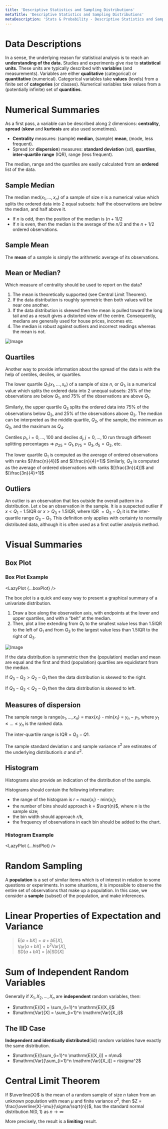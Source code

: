 ```yaml
---
title: 'Descriptive Statistics and Sampling Distributions'
metaTitle: 'Descriptive Statistics and Sampling Distributions'
metaDescription: 'Stats & Probability - Descriptive Statistics and Sampling Distributions'
---
```


<link
  rel="stylesheet"
  href="https://cdn.jsdelivr.net/npm/katex@0.11.0/dist/katex.min.css"
  integrity="sha384-BdGj8xC2eZkQaxoQ8nSLefg4AV4/AwB3Fj+8SUSo7pnKP6Eoy18liIKTPn9oBYNG"
  crossOrigin="anonymous"
/>

# Data Descriptions

In a sense, the underlying reason for statistical analysis is to reach an **understanding of the data.** Studies and experiments give rise to **statistical units.** These units are typically described with **variables** (and measurements). Variables are either **qualitative** (categorical) or **quantitative** (numerical). Categorical variables take **values** (levels) from a finite set of **categories** (or classes). Numerical variables take values from a (potentially infinite) set of **quantities**.

# Numerical Summaries

As a first pass, a variable can be described along 2 dimensions: **centrality**, **spread** (**skew** and **kurtosis** are also used sometimes).

- **Centrality** measures: (sample) **median**, (sample) **mean**, (mode, less frequent).
- Spread (or **dispersion**) measures: **standard deviation** (sd), **quartiles**, **inter-quartile range** (IQR), range (less frequent).

The median, range and the quartiles are easily calculated from an **ordered** list of the data.

## Sample Median

The median med$(x_1, . . . , x_n)$ of a sample of size $n$ is a numerical value which splits the ordered data into 2 equal subsets: half the observations are below the median, and half above it.

- If $n$ is odd, then the position of the median is $(n + 1)/2$
- If $n$ is even, then the median is the average of the $n/2$ and the $n+1/2$ ordered observations.

## Sample Mean

The **mean** of a sample is simply the arithmetic average of its observations.

## Mean or Median?

Which measure of centrality should be used to report on the data?

1. The mean is theoretically supported (see Central Limit Theorem).
2. If the data distribution is roughly symmetric then both values will be near one another.
3. If the data distribution is skewed then the mean is pulled toward the long tail and as a result gives a distorted view of the centre. Consequently, medians are generally used for house prices, incomes etc.
4. The median is robust against outliers and incorrect readings whereas the mean is not.

![Image](https://www.fromthegenesis.com/wp-content/uploads/2018/06/skewness-mean-median-mode-696x318.jpg)

## Quartiles

Another way to provide information about the spread of the data is with the help of centiles, deciles, or quartiles.

The lower quartile $Q_1(x_1, . . . , x_n)$ of a sample of size $n$, or $Q_1$, is a numerical value which splits the ordered data into 2 unequal subsets: 25% of the observations are below $Q_1$, and 75% of the observations are above $Q_1$.

Similarly, the upper quartile $Q_3$ splits the ordered data into 75% of the observations below $Q_3$, and 25% of the observations above $Q_3$. The median can be interpreted as the middle quartile, $Q_2$, of the sample, the minimum as $Q_0$, and the maximum as $Q_4$.

Centiles $p_i , i = 0, . . . , 100$ and deciles $d_j, j = 0, . . . , 10$ run through different splitting percentages ⇒ $p_{25} = Q_1, p_{75} = Q_3, d_5 = Q_2$, etc.

The lower quartile $Q_1$ is computed as the average of ordered observations with ranks $[\frac{n}{4}]$ and $[\frac{n}{4}+1]$ Similarly, $Q_3$ is computed as the average of ordered observations with ranks $[\frac{3n}{4}]$ and $[\frac{3n}{4}+1]$

## Outliers

An outlier is an observation that lies outside the overall pattern in a distribution. Let x be an observation in the sample. It is a suspected outlier if $x < Q_1 - 1.5$IQR or $x > Q_3 + 1.5$IQR,
where IQR $= Q_3 - Q_1$ it is the inter-quartile range $Q_3 - Q_1$. This definition only applies with certainty to normally distributed data, although it is often used as a first outlier analysis method.

# Visual Summaries

## Box Plot


### Box Plot Example

<LazyPlot {...boxPlot} />

The box plot is a quick and easy way to present a graphical summary of a univariate distribution.

1. Draw a box along the observation axis, with endpoints at the lower and upper quartiles, and with a “belt” at the median.
2. Then, plot a line extending from $Q_1$ to the smallest value less than 1.5IQR to the left of $Q_1$ and from $Q_3$ to the largest value less than 1.5IQR to the right of $Q_3$.

![Image](https://miro.medium.com/max/1400/1*2c21SkzJMf3frPXPAR_gZA.png)

If the data distribution is symmetric then the (population) median and mean are equal and the first and third (population) quartiles are equidistant from the median.

If $Q_3 - Q_2 > Q_2 - Q_1$ then the data distribution is skewed to the right.

If $Q_3 - Q_2 < Q_2 - Q_1$ then the data distribution is skewed to left.

## Measures of dispersion

The sample range is range$(x_1, . . . , x_n)$ = max$\{x_i\}$ - min$\{x_i\}$ = $y_n - y_1$, where $y_1 ≤ . . . ≤ y_n$ is the ranked data.

The inter-quartile range is IQR = $Q_3 - Q1$.

The sample standard deviation $s$ and sample variance $s^2$
are estimates of the underlying distribution’s $\sigma$ and $\sigma^2$.

## Histogram

Histograms also provide an indication of the distribution of the sample.

Histograms should contain the following information:

- the range of the histogram is $r$ = max$\{x_i\}$ - min$\{x_i\}$;
- the number of bins should approach k = $\sqrt{n}$, where $n$ is the sample size;
- the bin width should approach $r/k$,
- the frequency of observations in each bin should be added to the
  chart.


### Histogram Example

<LazyPlot {...histPlot} />

# Random Sampling

A **population** is a set of similar items which is of interest in relation to some questions or experiments. In some situations, it is impossible to observe the entire set of observations that make up a population. In this case, we consider a **sample** (subset) of the population, and make inferences.

# Linear Properties of Expectation and Variance

> E$[a+bX] = a+b\mathrm{E}[X]$,  
> Var$[a+bX] = b^2\mathrm{Var}[X]$,  
> SD$[a+bX] = |b|\mathrm{SD}[X]$

# Sum of Independent Random Variables

Generally if $X_1, X_2, ... , X_n$ are **independent** random variables, then:

- $\mathrm{E}[X] = \sum_{i=1}^n \mathrm{E}[X_i]$
- $\mathrm{Var}[X] = \sum_{i=1}^n \mathrm{Var}[X_i]$

## The IID Case

**Independent and identically distributed**(iid) random variables have exactly the same distribution.

- $\mathrm{E}[\sum_{i=1}^n \mathrm{E}[X_i]] = n\mu$
- $\mathrm{Var}[\sum_{i=1}^n \mathrm{Var}[X_i]] = n\sigma^2$

# Central Limit Theorem

If $\overline{X}$ is the mean of a random sample of size $n$ taken from an unknown population with mean $\mu$ and finite variance $\sigma^2$, then $Z = \frac{\overline{X}-\mu}{\sigma/\sqrt{n}}$, has the standard normal distribution $N(0,1)$ as $n \rightarrow \infty$

More precisely, the result is a **limiting** result.
